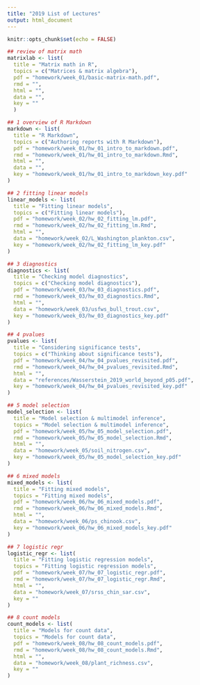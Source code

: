 ```yaml
---
title: "2019 List of Lectures"
output: html_document
---
```


```r
knitr::opts_chunk$set(echo = FALSE)
```

```r
## review of matrix math
matrixlab <- list(
  title = "Matrix math in R",
  topics = c("Matrices & matrix algebra"),
  pdf = "homework/week_01/basic-matrix-math.pdf",
  rmd = "",
  html = "",
  data = "",
  key = ""
  )

## 1 overview of R Markdown
markdown <- list(
  title = "R Markdown",
  topics = c("Authoring reports with R Markdown"),
  pdf = "homework/week_01/hw_01_intro_to_markdown.pdf",
  rmd = "homework/week_01/hw_01_intro_to_markdown.Rmd",
  html = "",
  data = "",
  key = "homework/week_01/hw_01_intro_to_markdown_key.pdf"
)

## 2 fitting linear models
linear_models <- list(
  title = "Fitting linear models",
  topics = c("Fitting linear models"),
  pdf = "homework/week_02/hw_02_fitting_lm.pdf",
  rmd = "homework/week_02/hw_02_fitting_lm.Rmd",
  html = "",
  data = "homework/week_02/L_Washington_plankton.csv",
  key = "homework/week_02/hw_02_fitting_lm_key.pdf"
)

## 3 diagnostics
diagnostics <- list(
  title = "Checking model diagnostics",
  topics = c("Checking model diagnostics"),
  pdf = "homework/week_03/hw_03_diagnostics.pdf",
  rmd = "homework/week_03/hw_03_diagnostics.Rmd",
  html = "",
  data = "homework/week_03/usfws_bull_trout.csv",
  key = "homework/week_03/hw_03_diagnostics_key.pdf"
)

## 4 pvalues
pvalues <- list(
  title = "Considering significance tests",
  topics = c("Thinking about significance tests"),
  pdf = "homework/week_04/hw_04_pvalues_revisited.pdf",
  rmd = "homework/week_04/hw_04_pvalues_revisited.Rmd",
  html = "",
  data = "references/Wasserstein_2019_world_beyond_p05.pdf",
  key = "homework/week_04/hw_04_pvalues_revisited_key.pdf"
)

## 5 model selection
model_selection <- list(
  title = "Model selection & multimodel inference",
  topics = "Model selection & multimodel inference",
  pdf = "homework/week_05/hw_05_model_selection.pdf",
  rmd = "homework/week_05/hw_05_model_selection.Rmd",
  html = "",
  data = "homework/week_05/soil_nitrogen.csv",
  key = "homework/week_05/hw_05_model_selection_key.pdf"
)

## 6 mixed models
mixed_models <- list(
  title = "Fitting mixed models",
  topics = "Fitting mixed models",
  pdf = "homework/week_06/hw_06_mixed_models.pdf",
  rmd = "homework/week_06/hw_06_mixed_models.Rmd",
  html = "",
  data = "homework/week_06/ps_chinook.csv",
  key = "homework/week_06/hw_06_mixed_models_key.pdf"
)

## 7 logistic regr
logistic_regr <- list(
  title = "Fitting logistic regression models",
  topics = "Fitting logistic regression models",
  pdf = "homework/week_07/hw_07_logistic_regr.pdf",
  rmd = "homework/week_07/hw_07_logistic_regr.Rmd",
  html = "",
  data = "homework/week_07/srss_chin_sar.csv",
  key = ""
)

## 8 count models
count_models <- list(
  title = "Models for count data",
  topics = "Models for count data",
  pdf = "homework/week_08/hw_08_count_models.pdf",
  rmd = "homework/week_08/hw_08_count_models.Rmd",
  html = "",
  data = "homework/week_08/plant_richness.csv",
  key = ""
)

```

